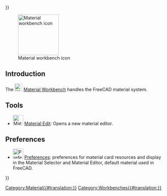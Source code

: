 <languages/>
{{UnfinishedDocu{{#translation:}}}}

{{Docnav
|[[Inspection_Workbench|Inspection Workbench]]
|[[Mesh_Workbench|Mesh Workbench]]
|IconL=Workbench_Inspection.svg
|IconR=Workbench_Mesh.svg
}}

[[Image:Workbench_Material.svg|thumb|128px|Material workbench icon]]

== Introduction ==

{{Version|1.0}}

The [[Image:Workbench_Material.svg|24px]] [[Material_Workbench|Material Workbench]] handles the FreeCAD material system.

== Tools ==

* [[Image:Material_Edit.svg|32px]] [[Material_Edit|Material Edit]]: Opens a new material editor. 

== Preferences ==

* [[File:Preferences-material.svg|32px]] [[Material_Preferences|Preferences]]: preferences for material card resources and display in the Material Selector and Material Editor, default material used in FreeCAD.


{{Docnav
|[[Inspection_Workbench|Inspection Workbench]]
|[[Mesh_Workbench|Mesh Workbench]]
|IconL=Workbench_Inspection.svg
|IconR=Workbench_Mesh.svg
}}

[[Category:Material{{#translation:}}]]
{{Userdocnavi{{#translation:}}}}
[[Category:Workbenches{{#translation:}}]]